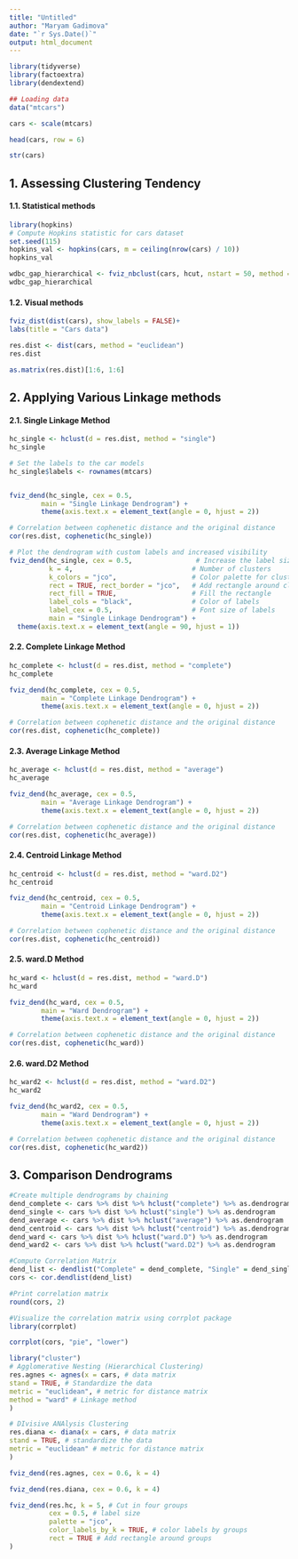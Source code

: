 ```yaml
---
title: "Untitled"
author: "Maryam Gadimova"
date: "`r Sys.Date()`"
output: html_document
---
```


```r
library(tidyverse)
library(factoextra)
library(dendextend)
```


```r
## Loading data
data("mtcars")

cars <- scale(mtcars)

head(cars, row = 6)
```

```r
str(cars)
```
## 1. Assessing Clustering Tendency

#### 1.1. Statistical methods
```r
library(hopkins)
# Compute Hopkins statistic for cars dataset
set.seed(115)
hopkins_val <- hopkins(cars, m = ceiling(nrow(cars) / 10))
hopkins_val
```

```r
wdbc_gap_hierarchical <- fviz_nbclust(cars, hcut, nstart = 50, method = "gap_stat", nboot = 500)
wdbc_gap_hierarchical
```



#### 1.2. Visual methods
```r
fviz_dist(dist(cars), show_labels = FALSE)+
labs(title = "Cars data")
```


```r
res.dist <- dist(cars, method = "euclidean")
res.dist
```

```r
as.matrix(res.dist)[1:6, 1:6]
```
## 2. Applying Various Linkage methods
#### 2.1. Single Linkage Method
```r
hc_single <- hclust(d = res.dist, method = "single")
hc_single
```
```r
# Set the labels to the car models
hc_single$labels <- rownames(mtcars)


fviz_dend(hc_single, cex = 0.5,
        main = "Single Linkage Dendrogram") +
        theme(axis.text.x = element_text(angle = 0, hjust = 2))
```



```r
# Correlation between cophenetic distance and the original distance
cor(res.dist, cophenetic(hc_single))
```
```r
# Plot the dendrogram with custom labels and increased visibility
fviz_dend(hc_single, cex = 0.5,                # Increase the label size
          k = 4,                              # Number of clusters
          k_colors = "jco",                   # Color palette for clusters
          rect = TRUE, rect_border = "jco",   # Add rectangle around clusters
          rect_fill = TRUE,                   # Fill the rectangle
          label_cols = "black",               # Color of labels
          label_cex = 0.5,                    # Font size of labels
          main = "Single Linkage Dendrogram") +
  theme(axis.text.x = element_text(angle = 90, hjust = 1))
```


#### 2.2. Complete Linkage Method
```r
hc_complete <- hclust(d = res.dist, method = "complete")
hc_complete
```

```r
fviz_dend(hc_complete, cex = 0.5,
        main = "Complete Linkage Dendrogram") +
        theme(axis.text.x = element_text(angle = 0, hjust = 2))
```
```r
# Correlation between cophenetic distance and the original distance
cor(res.dist, cophenetic(hc_complete))
```

#### 2.3. Average Linkage Method
```r
hc_average <- hclust(d = res.dist, method = "average")
hc_average
```

```r
fviz_dend(hc_average, cex = 0.5,
        main = "Average Linkage Dendrogram") +
        theme(axis.text.x = element_text(angle = 0, hjust = 2))
```

```r
# Correlation between cophenetic distance and the original distance
cor(res.dist, cophenetic(hc_average))
```
#### 2.4. Centroid Linkage Method
```r
hc_centroid <- hclust(d = res.dist, method = "ward.D2")
hc_centroid
```
```r
fviz_dend(hc_centroid, cex = 0.5,
        main = "Centroid Linkage Dendrogram") +
        theme(axis.text.x = element_text(angle = 0, hjust = 2))
```
```r
# Correlation between cophenetic distance and the original distance
cor(res.dist, cophenetic(hc_centroid))
```

#### 2.5. ward.D Method
```r
hc_ward <- hclust(d = res.dist, method = "ward.D")
hc_ward
```

```r
fviz_dend(hc_ward, cex = 0.5,
        main = "Ward Dendrogram") +
        theme(axis.text.x = element_text(angle = 0, hjust = 2))
```
```r
# Correlation between cophenetic distance and the original distance
cor(res.dist, cophenetic(hc_ward))
```
#### 2.6. ward.D2 Method
```r
hc_ward2 <- hclust(d = res.dist, method = "ward.D2")
hc_ward2
```

```r
fviz_dend(hc_ward2, cex = 0.5,
        main = "Ward Dendrogram") +
        theme(axis.text.x = element_text(angle = 0, hjust = 2))
```
```r
# Correlation between cophenetic distance and the original distance
cor(res.dist, cophenetic(hc_ward2))
```

## 3. Comparison Dendrograms
```r
#Create multiple dendrograms by chaining
dend_complete <- cars %>% dist %>% hclust("complete") %>% as.dendrogram
dend_single <- cars %>% dist %>% hclust("single") %>% as.dendrogram
dend_average <- cars %>% dist %>% hclust("average") %>% as.dendrogram
dend_centroid <- cars %>% dist %>% hclust("centroid") %>% as.dendrogram
dend_ward <- cars %>% dist %>% hclust("ward.D") %>% as.dendrogram
dend_ward2 <- cars %>% dist %>% hclust("ward.D2") %>% as.dendrogram
```

```r
#Compute Correlation Matrix
dend_list <- dendlist("Complete" = dend_complete, "Single" = dend_single, "Average" = dend_average, "Centroid" = dend_centroid, "Ward" = dend_ward, "Ward2" = dend_ward2)
cors <- cor.dendlist(dend_list)

#Print correlation matrix
round(cors, 2)
```
```r
#Visualize the correlation matrix using corrplot package
library(corrplot)

corrplot(cors, "pie", "lower")
```

```r
library("cluster")
# Agglomerative Nesting (Hierarchical Clustering)
res.agnes <- agnes(x = cars, # data matrix
stand = TRUE, # Standardize the data
metric = "euclidean", # metric for distance matrix
method = "ward" # Linkage method
)
```

```r
# DIvisive ANAlysis Clustering
res.diana <- diana(x = cars, # data matrix
stand = TRUE, # standardize the data
metric = "euclidean" # metric for distance matrix
)
```

```r
fviz_dend(res.agnes, cex = 0.6, k = 4)
```

```r
fviz_dend(res.diana, cex = 0.6, k = 4)
```



```r
fviz_dend(res.hc, k = 5, # Cut in four groups
          cex = 0.5, # label size
          palette = "jco",
          color_labels_by_k = TRUE, # color labels by groups
          rect = TRUE # Add rectangle around groups
)
```

